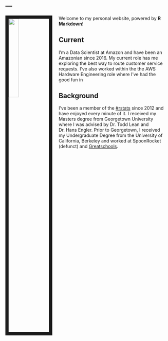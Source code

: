 ---
---


<link rel="stylesheet" href="styles.css" type="text/css">

<img src="images/social_headshot.jpg" style="width:25%; border:10px solid; margin-right: 20px" align="left">

Welcome to my personal website, powered by **R Markdown**! 

## Current
I'm a Data Scientist at Amazon and have been an Amazonian since 2016. My current role has me exploring the best way to route customer service requests. I've also worked within the the AWS Hardware Engineering role where I've had the good fun in 

## Background
I've been a member of the [#rstats](https://twitter.com/hashtag/rstats) since 2012 and have enjoyed every minute of it. I received my Masters degree from Georgetown University where I was advised by Dr. Todd Lean and Dr. Hans Engler.
Prior to Georgetown, I received my Undergraduate Degree from the University of California, Berkeley and worked at SpoonRocket (defunct) and [Greatschools](https://www.greatschools.org/).
